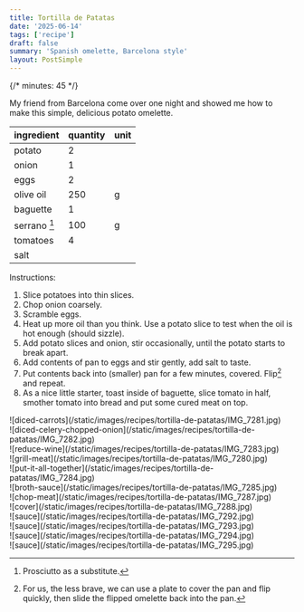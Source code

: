 ```yaml
---
title: Tortilla de Patatas
date: '2025-06-14'
tags: ['recipe']
draft: false
summary: 'Spanish omelette, Barcelona style'
layout: PostSimple
---
```


{/* minutes: 45 */}

My friend from Barcelona come over one night and showed me how to make this simple, delicious potato omelette.

| ingredient            |   quantity | unit   |
|-----------------------|------------|--------|
| potato                |        2   |        |
| onion                 |        1   |        |
| eggs                  |        2   |        |
| olive oil             |        250 | g      |
| baguette              |        1   |        |
| serrano [^1]          |        100 | g      |
| tomatoes              |        4   |        |
| salt                  |            |        |

Instructions:

1. Slice potatoes into thin slices.
2. Chop onion coarsely.
3. Scramble eggs.
4. Heat up more oil than you think. Use a potato slice to test when the oil is hot enough (should sizzle).
5. Add potato slices and onion, stir occasionally, until the potato starts to break apart.
6. Add contents of pan to eggs and stir gently, add salt to taste.
7. Put contents back into (smaller) pan for a few minutes, covered. Flip[^2] and repeat.
8. As a nice little starter, toast inside of baguette, slice tomato in half, smother tomato into bread and put some cured meat on top.

<div className="-mx-2 flex justify-center flex-wrap overflow-hidden xl:-mx-2">
  <div className="my-1 w-full overflow-hidden px-2 xl:my-1 xl:w-1/3 xl:px-2">
    ![diced-carrots](/static/images/recipes/tortilla-de-patatas/IMG_7281.jpg)
  </div>
  <div className="my-1 w-full overflow-hidden px-2 xl:my-1 xl:w-1/3 xl:px-2">
    ![diced-celery-chopped-onion](/static/images/recipes/tortilla-de-patatas/IMG_7282.jpg)
  </div>
  <div className="my-1 w-full overflow-hidden px-2 xl:my-1 xl:w-1/3 xl:px-2">
    ![reduce-wine](/static/images/recipes/tortilla-de-patatas/IMG_7283.jpg)
  </div>
  <div className="my-1 w-full overflow-hidden px-2 xl:my-1 xl:w-1/3 xl:px-2">
    ![grill-meat](/static/images/recipes/tortilla-de-patatas/IMG_7280.jpg)
  </div>
  <div className="my-1 w-full overflow-hidden px-2 xl:my-1 xl:w-1/3 xl:px-2">
    ![put-it-all-together](/static/images/recipes/tortilla-de-patatas/IMG_7284.jpg)
  </div>
  <div className="my-1 w-full overflow-hidden px-2 xl:my-1 xl:w-1/3 xl:px-2">
    ![broth-sauce](/static/images/recipes/tortilla-de-patatas/IMG_7285.jpg)
  </div>
  <div className="my-1 w-full overflow-hidden px-2 xl:my-1 xl:w-1/3 xl:px-2">
    ![chop-meat](/static/images/recipes/tortilla-de-patatas/IMG_7287.jpg)
  </div>
  <div className="my-1 w-full overflow-hidden px-2 xl:my-1 xl:w-1/3 xl:px-2">
    ![cover](/static/images/recipes/tortilla-de-patatas/IMG_7288.jpg)
  </div>
  <div className="my-1 w-full overflow-hidden px-2 xl:my-1 xl:w-1/3 xl:px-2">
    ![sauce](/static/images/recipes/tortilla-de-patatas/IMG_7292.jpg)
  </div>
    <div className="my-1 w-full overflow-hidden px-2 xl:my-1 xl:w-1/3 xl:px-2">
    ![sauce](/static/images/recipes/tortilla-de-patatas/IMG_7293.jpg)
  </div>
    <div className="my-1 w-full overflow-hidden px-2 xl:my-1 xl:w-1/3 xl:px-2">
    ![sauce](/static/images/recipes/tortilla-de-patatas/IMG_7294.jpg)
  </div>
    <div className="my-1 w-full overflow-hidden px-2 xl:my-1 xl:w-1/3 xl:px-2">
    ![sauce](/static/images/recipes/tortilla-de-patatas/IMG_7295.jpg)
  </div>
</div>

[^1]: Prosciutto as a substitute.
[^2]: For us, the less brave, we can use a plate to cover the pan and flip quickly, then slide the flipped omelette back into the pan.